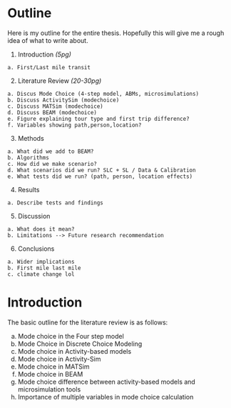 # Outline

Here is my outline for the entire thesis. Hopefully this will give me a rough idea of what to write about.

  1. Introduction *(5pg)*
  
    a. First/Last mile transit
    
  2. Literature Review *(20-30pg)*
  
    a. Discus Mode Choice (4-step model, ABMs, microsimulations)
    b. Discuss ActivitySim (modechoice)
    c. Discuss MATSim (modechoice)
    d. Discuss BEAM (modechoice)
    e. Figure explaining tour type and first trip difference?
    f. Variables showing path,person,location?
    
  3. Methods
  
    a. What did we add to BEAM?
    b. Algorithms
    c. How did we make scenario?
    d. What scenarios did we run? SLC + SL / Data & Calibration
    e. What tests did we run? (path, person, location effects)
    
  4. Results
  
    a. Describe tests and findings
    
  5. Discussion
  
    a. What does it mean?
    b. Limitations --> Future research recommendation
    
  6. Conclusions
  
    a. Wider implications
    b. First mile last mile
    c. climate change lol
  
    

# Introduction 

The basic outline for the literature review is as follows: 

  a. Mode choice in the Four step model
  b. Mode Choice in Discrete Choice Modeling
  g. Mode choice in Activity-based models
  h. Mode choice in Activity-Sim
  i. Mode choice in MATSim
  j. Mode choice in BEAM
  k. Mode choice difference between activity-based models and microsimulation tools
  l. Importance of multiple variables in mode choice calculation
  






